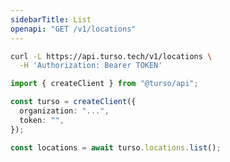 ```yaml
---
sidebarTitle: List
openapi: "GET /v1/locations"
---
```


<RequestExample>

```bash cURL
curl -L https://api.turso.tech/v1/locations \
  -H 'Authorization: Bearer TOKEN'
```

```ts Node.js
import { createClient } from "@turso/api";

const turso = createClient({
  organization: "...",
  token: "",
});

const locations = await turso.locations.list();
```

</RequestExample>
